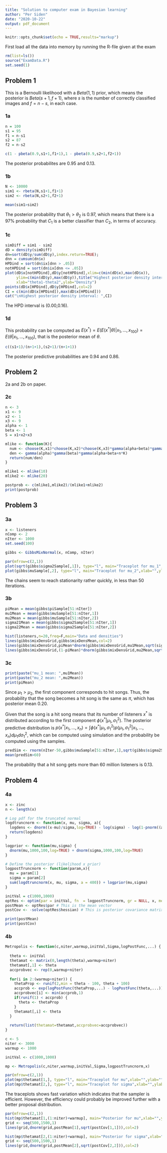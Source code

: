 ```yaml
---
title: "Solution to computer exam in Bayesian learning"
author: "Per Siden"
date: "2020-10-22"
output: pdf_document
---
```


```r
knitr::opts_chunk$set(echo = TRUE,results="markup")
```

First load all the data into memory by running the R-file given at the exam
```r
rm(list=ls())
source("ExamData.R")
set.seed(1)
```

## Problem 1

This is a Bernoulli likelihood with a $Beta(1,1)$ prior, which means the posterior is $Beta(s+1,f+1)$,
where $s$ is the number of correctly classified images and $f=n-s$, in each case.

### 1a

```r
n = 100
s1 = 95
f1 = n-s1
s2 = 87
f2 = n-s2

c(1 - pbeta(0.9,s1+1,f1+1),1 - pbeta(0.9,s2+1,f2+1))

```
The posterior probabilites are 0.95 and 0.13.

### 1b

```r

N <- 10000
sim1 <- rbeta(N,s1+1,f1+1)
sim2 <- rbeta(N,s2+1,f2+1)

mean(sim1>sim2)

```
The posterior probability that $\theta_1 > \theta_2$ is 0.97, which means that there is a $97\%$ probability that $C_1$ is a better classifier than $C_2$, in terms of accuracy.

### 1c

```r

simDiff = sim1 - sim2
dD = density(simDiff)
dn=sort(dD$y/sum(dD$y),index.return=TRUE);
dnn = cumsum(dn$x)
HPDind = sort(dn$ix[dnn > .05])
notHPDind = sort(dn$ix[dnn <= .05])
plot(dD$x[notHPDind],dD$y[notHPDind],xlim=c(min(dD$x),max(dD$x)),
     ylim=c(min(dD$y),max(dD$y)),title("Highest posterior density interval"),
     xlab="theta1-theta2",ylab="Density")
points(dD$x[HPDind],dD$y[HPDind],col=2)
CI = c(min(dD$x[HPDind]),max(dD$x[HPDind]))
cat("\nHighest posterior density interval: ",CI)
```
The HPD interval is (0.00,0.16).

### 1d
This probability can be computed as $E(x^*)=E(E(x^*|\theta)|x_1,\ldots,x_{100})=E(\theta|x_1,\ldots,x_{100})$, that is the posterior mean of $\theta$.

```r
c((s1+1)/(n+1+1),(s2+1)/(n+1+1))
```
The posterior predictive probabilities are 0.94 and 0.86.

## Problem 2

2a and 2b on paper.

### 2c

```r

n <- 3
x1 <- 9
x2 <- 1
x3 <- 9
alpha <- 1
beta <- 1
S = x1+x2+x3

mlike <- function(K){
  num <- choose(K,x1)*choose(K,x2)*choose(K,x3)*gamma(alpha+beta)*gamma(S+alpha)*gamma(n*K-S+beta)
  den <- gamma(alpha)*gamma(beta)*gamma(alpha+beta+n*K)
  return(num/den)
}

mlike1 <- mlike(10)
mlike2 <- mlike(20)

postprob <- c(mlike1,mlike2)/(mlike1+mlike2)
print(postprob)
```

## Problem 3

### 3a

```r

x <- listeners
nComp <- 2
nIter <- 1000
set.seed(100)

gibbs <- GibbsMixNormal(x, nComp, nIter)

par(mfrow=c(2,1))
plot(sqrt(gibbs$sigma2Sample[,1]), type="l", main="Traceplot for mu_1",xlab="",ylab="")
plot(gibbs$muSample[,2], type="l", main="Traceplot for mu_2",xlab="",ylab="")

```
The chains seem to reach stationarity rather quickly, in less than 50 iterations.


### 3b

```r

piMean = mean(gibbs$piSample[51:nIter])
mu1Mean = mean(gibbs$muSample[51:nIter,1])
mu2Mean = mean(gibbs$muSample[51:nIter,2])
sigma21Mean = mean(gibbs$sigma2Sample[51:nIter,1])
sigma22Mean = mean(gibbs$sigma2Sample[51:nIter,2])

hist(listeners,n=20,freq=F,main="Data and densities")
lines(gibbs$mixDensGrid,gibbs$mixDensMean,col=2)
lines(gibbs$mixDensGrid,piMean*dnorm(gibbs$mixDensGrid,mu1Mean,sqrt(sigma21Mean)),col=3)
lines(gibbs$mixDensGrid,(1-piMean)*dnorm(gibbs$mixDensGrid,mu2Mean,sqrt(sigma22Mean)),col=4)


```
### 3c

```r

print(paste("mu_1 mean: ",mu1Mean))
print(paste("mu_2 mean: ",mu2Mean))
print(piMean)
```
Since $\mu_1>\mu_2$, the first component corresponds to hit songs. Thus, the probability that the song becomes a hit song is the same as $\pi$, which has posterior mean 0.20.

Given that the song is a hit song means that its number of listeners $x^*$ is distributed according to the first component $\phi(x^*|\mu_1,\sigma_1^2)$. The posterior predictive distribution is $p(x^*|x_1,\ldots,x_n)=\int \phi(x^*|\mu_1,\sigma_1^2)p(\mu_1,\sigma_1^2|x_1,\ldots,x_n)d\mu_1d\sigma_1^2$, which can be computed using simulation and the probability be computed using the samples.

```r

predSim <- rnorm(nIter-50,gibbs$muSample[51:nIter,1],sqrt(gibbs$sigma2Sample[51:nIter,1]))
mean(predSim>60)

```
The probability that a hit song gets more than 60 million listeners is 0.13.

## Problem 4

### 4a

```r
x <- zinc
n <- length(x)

# Log pdf for the truncated normal
logdtruncnorm <- function(x, mu, sigma, a){
  logdens <- dnorm((x-mu)/sigma,log=TRUE) - log(sigma) - log(1-pnorm((a-mu)/sigma))
  return(logdens)
}

logprior <- function(mu,sigma) {
  dnorm(mu,1000,100,log=TRUE) + dnorm(sigma,1000,100,log=TRUE)
}

# Define the posterior (likelihood x prior)
logpostTruncnorm <- function(param,x){
  mu = param[1]
  sigma = param[2]
  sum(logdtruncnorm(x, mu, sigma, a = 400)) + logprior(mu,sigma)
}

initVal = c(1000,1000)
optRes <- optim(par = initVal, fn  = logpostTruncnorm, gr = NULL, x, method = c("L-BFGS-B"), control = list(fnscale = -1), hessian = TRUE)
postMean <- optRes$par # This is the mean vector
postCov <- -solve(optRes$hessian) # This is posterior covariance matrix

print(postMean)
print(postCov)

```

### 4b

```r

Metropolis <- function(c,niter,warmup,initVal,Sigma,logPostFunc,...) {
  
  theta <- initVal
  thetamat <- matrix(0,length(theta),warmup+niter)
  thetamat[,1] <- theta
  accprobvec <- rep(0,warmup+niter)
  
  for(i in 2:(warmup+niter)) {
    thetaProp <- runif(2,min = theta - 100, theta + 100)
    accprob <- exp(logPostFunc(thetaProp,...) - logPostFunc(theta,...))
    accprobvec[i] <- min(accprob,1)
    if(runif(1) < accprob) {
      theta <- thetaProp
    } 
    thetamat[,i] <- theta
  }
  
  return(list(thetamat=thetamat,accprobvec=accprobvec))
}

c <- 5
niter <- 3000
warmup <- 1000

initVal <- c(1000,1000)

mp <- Metropolis(c,niter,warmup,initVal,Sigma,logpostTruncnorm,x)

par(mfrow=c(2,1))
plot(mp$thetamat[1,], type="l", main="Traceplot for mu",xlab="",ylab="")
plot(mp$thetamat[2,], type="l", main="Traceplot for sigma",xlab="",ylab="")
```
The traceplots shows fast variation which indicates that the sampler is efficient.
However, the efficiency could probably be improved further with a better proposal distribution.

```r
par(mfrow=c(2,1))
hist(mp$thetamat[1,(1:niter)+warmup], main="Posterior for mu",xlab="",ylab="",freq=F)
grid <- seq(500,1500,1)
lines(grid,dnorm(grid,postMean[1],sqrt(postCov[1,1])),col=2)

hist(mp$thetamat[2,(1:niter)+warmup], main="Posterior for sigma",xlab="",ylab="",freq=F)
grid <- seq(500,1500,1)
lines(grid,dnorm(grid,postMean[2],sqrt(postCov[2,2])),col=2)


```
